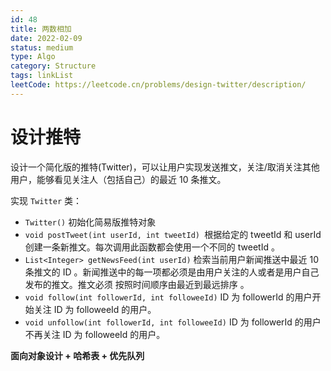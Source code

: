 ```yaml
---
id: 48
title: 两数相加
date: 2022-02-09
status: medium
type: Algo
category: Structure
tags: linkList
leetCode: https://leetcode.cn/problems/design-twitter/description/
---
```


# 设计推特


<Note>

设计一个简化版的推特(Twitter)，可以让用户实现发送推文，关注/取消关注其他用户，能够看见关注人（包括自己）的最近 10 条推文。

实现 `Twitter` 类：

- `Twitter()` 初始化简易版推特对象
- `void postTweet(int userId, int tweetId) `根据给定的 tweetId 和 userId 创建一条新推文。每次调用此函数都会使用一个不同的 tweetId 。
- `List<Integer> getNewsFeed(int userId)` 检索当前用户新闻推送中最近 10 条推文的 ID 。新闻推送中的每一项都必须是由用户关注的人或者是用户自己发布的推文。推文必须 按照时间顺序由最近到最远排序 。
- `void follow(int followerId, int followeeId)` ID 为 followerId 的用户开始关注 ID 为 followeeId 的用户。
- `void unfollow(int followerId, int followeeId)` ID 为 followerId 的用户不再关注 ID 为 followeeId 的用户。

</Note>

**面向对象设计 + 哈希表 + 优先队列**

